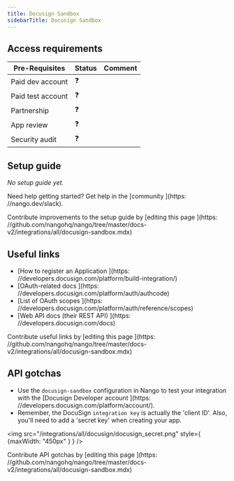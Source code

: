 ```yaml
---
title: Docusign Sandbox
sidebarTitle: Docusign Sandbox
---
```



<Overview />
<PreBuiltTooling />
<PreBuiltUseCases />

## Access requirements
| Pre-Requisites | Status | Comment|
| - | - | - |
| Paid dev account | ❓ |  |
| Paid test account | ❓ |  |
| Partnership | ❓ | |
| App review | ❓ |  |
| Security audit | ❓ | |


## Setup guide

_No setup guide yet._

<Tip>Need help getting started? Get help in the [community
](https: //nango.dev/slack).</Tip>

<Note>Contribute improvements to the setup guide by [editing this page
](https: //github.com/nangohq/nango/tree/master/docs-v2/integrations/all/docusign-sandbox.mdx)</Note>


## Useful links

-   [How to register an Application
](https: //developers.docusign.com/platform/build-integration/)
-   [OAuth-related docs
](https: //developers.docusign.com/platform/auth/authcode)
-   [List of OAuth scopes
](https: //developers.docusign.com/platform/auth/reference/scopes)
-   [Web API docs (their REST API)
](https: //developers.docusign.com/docs)

<Note>Contribute useful links by [editing this page
](https: //github.com/nangohq/nango/tree/master/docs-v2/integrations/all/docusign-sandbox.mdx)</Note>

## API gotchas

- Use the `docusign-sandbox` configuration in Nango to test your integration with the [Docusign Developer account
](https: //developers.docusign.com/platform/account/).
- Remember, the DocuSign `integration key` is actually the 'client ID'. Also, you'll need to add a 'secret key' when creating your app.

<img src="/integrations/all/docusign/docusign_secret.png" style={
    {maxWidth: "450px"
    }
} />

<Note>Contribute API gotchas by [editing this page
](https: //github.com/nangohq/nango/tree/master/docs-v2/integrations/all/docusign-sandbox.mdx)</Note>